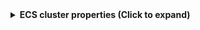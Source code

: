<details>
<summary><b>ECS cluster properties (Click to expand)</b></summary>

| Property | JQ Path | Type | Action Required |
|----------|---------|------|-----------------|
| Cluster Name | `.Properties.ClusterName` | string | DescribeClustersAction (default) |
| Cluster ARN | `.Properties.ClusterArn` | string | DescribeClustersAction (default) |
| Status | `.Properties.Status` | string | DescribeClustersAction (default) |
| Capacity Providers | `.Properties.CapacityProviders` | array | DescribeClustersAction (default) |
| Tags | `.Properties.Tags` | array | DescribeClustersAction (default) |
| Cluster Settings | `.Properties.ClusterSettings` | array | DescribeClustersAction (default) |
| Configuration | `.Properties.Configuration` | object | DescribeClustersAction (default) |
| Default Capacity Provider Strategy | `.Properties.DefaultCapacityProviderStrategy` | array | DescribeClustersAction (default) |
| Service Connect Defaults | `.Properties.ServiceConnectDefaults` | object | DescribeClustersAction (default) |
| Attachments | `.Properties.Attachments` | array | DescribeClustersAction (default) |
| Attachments Status | `.Properties.AttachmentsStatus` | string | DescribeClustersAction (default) |
| Statistics | `.Properties.Statistics` | array | DescribeClustersAction (default) |
| Active Services Count | `.Properties.ActiveServicesCount` | number | DescribeClustersAction (default) |
| Pending Tasks Count | `.Properties.PendingTasksCount` | number | DescribeClustersAction (default) |
| Running Tasks Count | `.Properties.RunningTasksCount` | number | DescribeClustersAction (default) |
| Registered Container Instances Count | `.Properties.RegisteredContainerInstancesCount` | number | DescribeClustersAction (default) |

</details>
